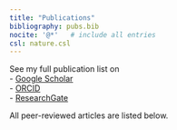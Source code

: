 ```yaml
---
title: "Publications"
bibliography: pubs.bib
nocite: '@*'   # include all entries
csl: nature.csl
---
```



See my full publication list on  
- [Google Scholar](https://scholar.google.com/citations?hl=en&user=6bn6bn0AAAAJ&view_op=list_works&sortby=pubdate)  
- [ORCID](https://orcid.org/my-orcid?orcid=0000-0002-2037-8284)  
- [ResearchGate](https://www.researchgate.net/profile/Saeed-Salehi-3?ev=hdr_xprf)  


All peer-reviewed articles are listed below.